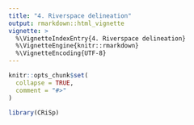 ```yaml
---
title: "4. Riverspace delineation"
output: rmarkdown::html_vignette
vignette: >
  %\VignetteIndexEntry{4. Riverspace delineation}
  %\VignetteEngine{knitr::rmarkdown}
  %\VignetteEncoding{UTF-8}
---
```


```r
knitr::opts_chunk$set(
  collapse = TRUE,
  comment = "#>"
)
```

```r
library(CRiSp)
```
